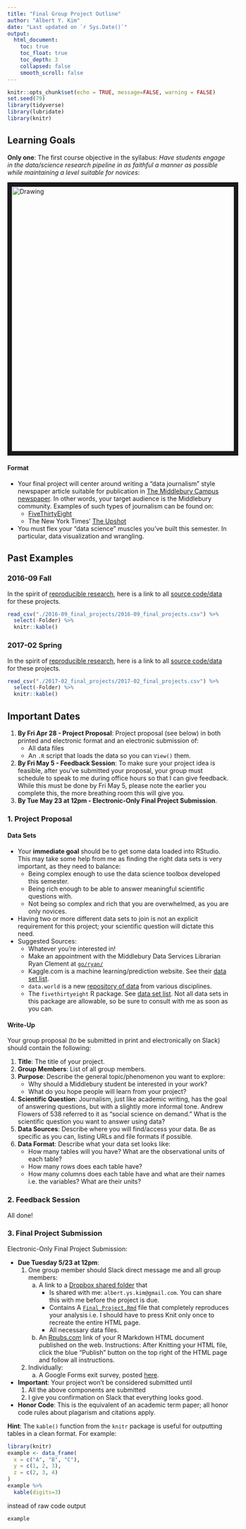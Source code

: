 ```yaml
---
title: "Final Group Project Outline"
author: "Albert Y. Kim"
date: "Last updated on `r Sys.Date()`"
output:
  html_document:
    toc: true
    toc_float: true
    toc_depth: 3
    collapsed: false
    smooth_scroll: false
---
```


```r
knitr::opts_chunk$set(echo = TRUE, message=FALSE, warning = FALSE)
set.seed(79)
library(tidyverse)
library(lubridate)
library(knitr)
```




## Learning Goals

**Only one**: The first course objective in the syllabus: *Have students engage in the
data/science research pipeline in as faithful a manner as possible while
maintaining a level suitable for novices*:

<img src="../../assets/figure/pipeline.png" alt="Drawing" style="width: 600px;" border="10"/>


#### Format

* Your final project will center around writing a "data journalism" style 
newspaper article suitable for publication in <a href =
"https://middleburycampus.com/" target = "_blank">The Middlebury Campus
newspaper</a>. In other words, your target audience is the Middlebury community.
Examples of such types of journalism can be found on:
    + <a href = "http://fivethirtyeight.com/" target = "_blank">FiveThirtyEight</a>
    + The New York Times' <a href = "http://www.nytimes.com/section/upshot" target = "_blank">The Upshot</a>
* You must flex your "data science" muscles you've built this semester. In
particular, data visualization and wrangling.



## Past Examples

### 2016-09 Fall

In the spirit of <a target="_blank" class="page-link"
href="https://www.forbes.com/sites/quora/2017/02/09/how-the-reproducibility-crisis-in-academia-is-affecting-scientific-research/#604cb84b3dad">reproducible
research</a>, here is a link to all <a target="_blank" class="page-link"
href="https://github.com/rudeboybert/MATH116/tree/gh-pages/PS/final_project/2016-09_final_projects">source
code/data</a> for these projects.

```r
read_csv("./2016-09_final_projects/2016-09_final_projects.csv") %>% 
  select(-Folder) %>% 
  knitr::kable()
```

### 2017-02 Spring

In the spirit of <a target="_blank" class="page-link"
href="https://www.forbes.com/sites/quora/2017/02/09/how-the-reproducibility-crisis-in-academia-is-affecting-scientific-research/#604cb84b3dad">reproducible
research</a>, here is a link to all <a target="_blank" class="page-link"
href="https://github.com/rudeboybert/MATH116/tree/gh-pages/PS/final_project/2017-02_final_projects">source
code/data</a> for these projects.

```r
read_csv("./2017-02_final_projects/2017-02_final_projects.csv") %>% 
  select(-Folder) %>% 
  knitr::kable()
```



## Important Dates

1. **By Fri Apr 28 - Project Proposal**: Project proposal (see below) in both
printed and electronic format and an electronic submission of:
    + All data files
    + An `.R` script that loads the data so you can `View()` them.
1. **By Fri May 5 - Feedback Session**: To make sure your project idea is
feasible, after you've submitted your proposal, your group must schedule to
speak to me during office hours so that I can give feedback. While this must be
done by Fri May 5, please note the earlier you complete this, the more breathing
room this will give you.
1. **By Tue May 23 at 12pm - Electronic-Only Final Project Submission**. 
<!--
    + In the RStudio Server group shared folder:
        + A `final_project.Rmd` file that completely reproduces your analysis i.e. I should have to press Knit only once to recreate the entire HTML page.
        + All necessary data files.
    + Individually: A Google Forms survey, which I will email on Fri Dec 16 by 5pm.
    + Your project won't be considered submitted until I give you email confirmation that everything looks good.
* **Honor Code**: This is the equivalent of an academic term paper; all honor code rules about plagarism and citations apply.
* **Submission Format**: Each group must create a single RStudio Server shared 
project that is shared amongst the group members and with me (please email the
URL to me). All your work will be centrally located here; do not email me any
files.
-->




### 1. Project Proposal

#### Data Sets

* Your **immediate goal** should be to get some data loaded into RStudio. This 
may take some help from me as finding the right data sets is very important, as
they need to balance:
    + Being complex enough to use the data science toolbox developed this semester.
    + Being rich enough to be able to answer meaningful scientific questions with.
    + Not being so complex and rich that you are overwhelmed, as you are only novices.
* Having two or more different data sets to join is not an explicit requirement
for this project; your scientific question will dictate this need.
* Suggested Sources: 
    + Whatever you're interested in!
    + Make an appointment with the Middlebury Data Services Librarian Ryan Clement at <a target="_blank" class="page-link" href="http://guides.middlebury.edu/prf.php?account_id=75445">`go/ryan/`</a>
    + Kaggle.com is a machine learning/prediction website. See their <a target="_blank" class="page-link" href="https://www.kaggle.com/datasets">data set list</a>.
    + `data.world` is a new <a target="_blank" class="page-link" href="https://data.world/">repository of data</a> from various disciplines.
    + The `fivethirtyeight` R package.  See <a target="_blank" class="page-link" href="https://htmlpreview.github.io/?https://raw.githubusercontent.com/rudeboybert/fivethirtyeight/master/vignettes/fivethirtyeight.html#data-sets">data set list</a>. Not all data sets in this package are allowable, so be sure to consult with me as soon as you can.

    

#### Write-Up

Your group proposal (to be submitted in print and electronically on Slack) should contain the following:

1. **Title**: The title of your project.
1. **Group Members**: List of all group members.
1. **Purpose**: Describe the general topic/phenomenon you want to explore:
    + Why should a Middlebury student be interested in your work? 
    + What do you hope people will learn from your project?
1. **Scientific Question**: Journalism, just like academic writing, has the goal
of answering questions, but with a slightly more informal tone. Andrew Flowers
of 538 referred to it as "social science on demand." What is the scientific question you
want to answer using data?
1. **Data Sources**: Describe where you will find/access your
data. Be as specific as you can, listing URLs and file formats if possible.
1. **Data Format**: Describe what your data set looks like:
    * How many tables will you have? What are the observational units of each table?
    * How many rows does each table have?
    * How many columns does each table have and what are their names i.e. the
    variables? What are their units?




### 2. Feedback Session

All done!




### 3. Final Project Submission

Electronic-Only Final Project Submission:

* **Due Tuesday 5/23 at 12pm**:
    1. One group member should Slack direct message me and all group members:
        a) A link to a <a
            href="https://www.dropbox.com/help/files-folders/share-with-others"
            target="_blank">Dropbox shared folder</a> that
            * Is shared with me: `albert.ys.kim@gmail.com`. You can share this
            with me before the project is due.
            * Contains A <a
            href="https://rudeboybert.github.io/MATH116/PS/final_project/Final_Project.Rmd"
            target="_blank">`Final_Project.Rmd`</a> file that completely
            reproduces your analysis i.e. I should have to press Knit only once
            to recreate the entire HTML page.
            * All necessary data files.
        a) An <a href="http://rpubs.com/" target="_blank">Rpubs.com</a> link of 
        your R Markdown HTML document published on the web. Instructions: After
        Knitting your HTML file, click the blue "Publish" button on the top
        right of the HTML page and follow all instructions.
    1. Individually:
        a) A Google Forms exit survey, posted <a target="_blank" class="page-link" href="https://docs.google.com/forms/d/e/1FAIpQLSc_B1J1bayDXp0IOv4UM6yBY_6ELj4qroZOD99PJt7M-9pLSA/viewform">here</a>.
* **Important**: Your project won’t be considered submitted until
    1. All the above components are submitted
    1. I give you confirmation on Slack that everything looks good.
* **Honor Code**: This is the equivalent of an academic term paper; all honor code rules about plagarism and citations apply.

**Hint**: The `kable()` function from the `knitr` package is useful for outputting tables in a clean format. For example:

```r
library(knitr)
example <- data_frame(
  x = c("A", "B", "C"),
  y = c(1, 2, 3),
  z = c(2, 3, 4)
)
example %>% 
  kable(digits=3)
```

instead of raw code output

```r
example
```
